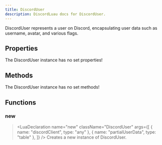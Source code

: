 ```yaml
---
title: DiscordUser
description: DiscordLuau docs for DiscordUser.
---
```


[//]: # "This file was automatically compiled through the Generator luau code under this repository"
[//]: # "if you want to edit the documentation of discord-luau, please write changes"
[//]: # "to the discord-luau repository itself, we extract the comments from discord-luau and translate"
[//]: # "them into markdown files that Nextra can interpret!"
[//]: # "----- DOCUMENT IMPORTS ----- "


[//]: # "----- DOCUMENT DESCRIPTION ----- "

DiscordUser represents a user on Discord, encapsulating user data such as username, avatar, and various flags.

[//]: # "----- DOCUMENT PROPERTIES ----- "

## Properties

The DiscordUser instance has no set properties!

[//]: # "----- DOCUMENT METHODS ----- "

## Methods

The DiscordUser instance has no set methods!

[//]: # "----- DOCUMENT FUNCTIONS ----- "

## Functions

### new

> <LuaDeclaration
>   name="new"
>   className="DiscordUser"
>   args={[
>     { name: "discordClient", type: "any" },
>     { name: "partialUserData", type: "table" },
>   ]}
> />
> Creates a new instance of DiscordUser.
